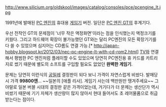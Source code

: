 http://www.silicium.org/oldskool/images/catalog/consoles/pce/pcengine_lt.jpg

1991년에 발매된 [[PC 엔진]]의 휴대용 [[게임기]] 버전. 일단은 [[PC 엔진 GT]]의 후계기다.

우선 전작인 GT의 문제점이 '너무 작은 액정화면'이라는 점을 인식했는지 액정크기를 키웠다. 그리고 하드웨어 확장이 불가능했던 GT와는 달리 PC엔진의 모든 확장기기를 다 쓸 수 있었으며 심지어는 CD롬도 연결 가능.[* http://japan-hobby.blogspot.kr/2012/03/nec-pc-engine-lt-with-cd-rom2.html] [[TV]]와 연결해서 평범한 PC 엔진처럼 플레이할 수도 있었으며 당연히 PC엔진용 휴 카드를 카트리지로 썼기 때문에 별도의 소프트를 구입할 필요도 없었던 '''완벽한 게임기'''.

문제는 당연히 이런식의 [[공밀레]] 결정판이 되다 보니 가격이 자연스럽게 비쌌다. 발매당시 가격 '''99800엔'''... ~~일본의 [애플 리사]. 게임기 사는데 백만원만 땡겨주세요~~ 그야말로 일본 버블 시대의 결정판 같은 가격이었는데, 거기다가 더 문제는 생산단가 역시 비쌌기 때문에 기기 자체가 생산량이 많지 않아서 현대 들어서도 초 레어물품으로 취급받는다는 점이다.

